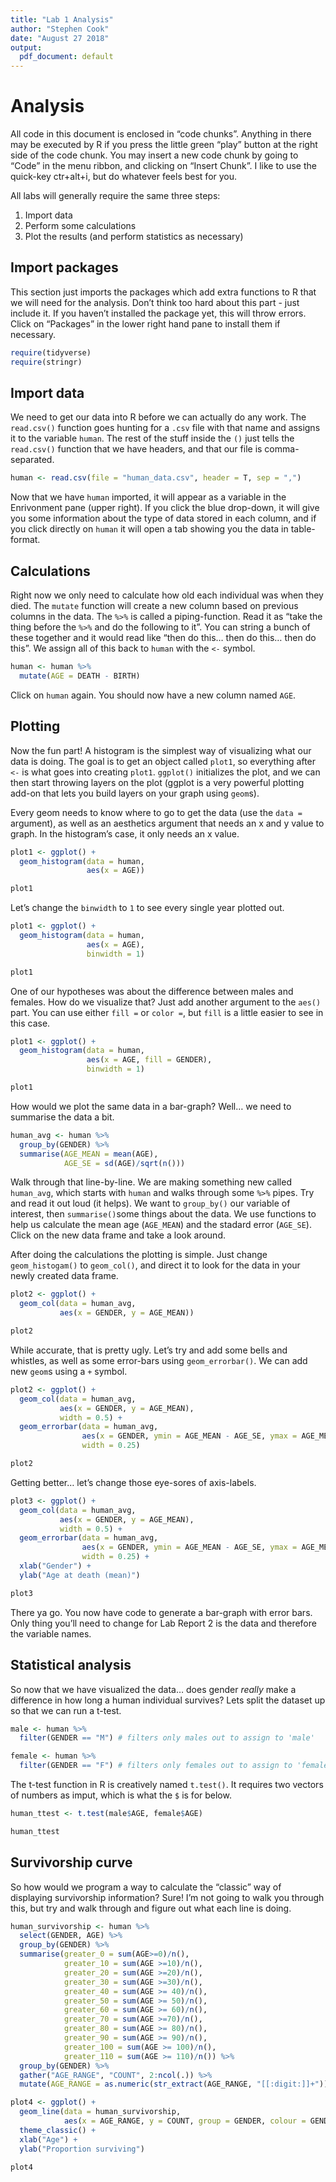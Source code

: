 ```yaml
---
title: "Lab 1 Analysis"
author: "Stephen Cook"
date: "August 27 2018"
output:
  pdf_document: default
---
```


# Analysis

All code in this document is enclosed in "code chunks". Anything in there may be executed by R if you press the little green "play" button at the right side of the code chunk. You may insert a new code chunk by going to "Code" in the menu ribbon, and clicking on "Insert Chunk". I like to use the quick-key ctr+alt+i, but do whatever feels best for you.

All labs will generally require the same three steps:

1. Import data
2. Perform some calculations
3. Plot the results (and perform statistics as necessary)

## Import packages

This section just imports the packages which add extra functions to R that we will need for the analysis. Don't think too hard about this part - just include it. If you haven't installed the package yet, this will throw errors. Click on "Packages" in the lower right hand pane to install them if necessary.

```r
require(tidyverse)
require(stringr)
```

## Import data

We need to get our data into R before we can actually do any work. The `read.csv()` function goes hunting for a `.csv` file with that name and assigns it to the variable `human`. The rest of the stuff inside the `()` just tells the `read.csv()` function that we have headers, and that our file is comma-separated. 

```r
human <- read.csv(file = "human_data.csv", header = T, sep = ",")
```

Now that we have `human` imported, it will appear as a variable in the Enrivonment pane (upper right). If you click the blue drop-down, it will give you some information about the type of data stored in each column, and if you click directly on `human` it will open a tab showing you the data in table-format.

## Calculations

Right now we only need to calculate how old each individual was when they died. The `mutate` function will create a new column based on previous columns in the data. The `%>%` is called a piping-function. Read it as "take the thing before the `%>%` and do the following to it". You can string a bunch of these together and it would read like "then do this... then do this... then do this". We assign all of this back to `human` with the `<-` symbol. 

```r
human <- human %>%
  mutate(AGE = DEATH - BIRTH)
```

Click on `human` again. You should now have a new column named `AGE`. 

## Plotting

Now the fun part! A histogram is the simplest way of visualizing what our data is doing. The goal is to get an object called `plot1`, so everything after `<-` is what goes into creating `plot1`. `ggplot()` initializes the plot, and we can then start throwing layers on the plot (ggplot is a very powerful plotting add-on that lets you build layers on your graph using `geom`s). 

Every geom needs to know where to go to get the data (use the `data =` argument), as well as an aesthetics argument that needs an x and y value to graph. In the histogram's case, it only needs an x value. 

```r
plot1 <- ggplot() +
  geom_histogram(data = human,
                 aes(x = AGE))

plot1
```

Let's change the `binwidth` to `1` to see every single year plotted out.

```r
plot1 <- ggplot() +
  geom_histogram(data = human,
                 aes(x = AGE),
                 binwidth = 1)

plot1
```

One of our hypotheses was about the difference between males and females. How do we visualize that? Just add another argument to the `aes()` part. You can use either `fill =` or `color =`, but `fill` is a little easier to see in this case.

```r
plot1 <- ggplot() +
  geom_histogram(data = human,
                 aes(x = AGE, fill = GENDER),
                 binwidth = 1)

plot1
```

How would we plot the same data in a bar-graph? Well... we need to summarise the data a bit.

```r
human_avg <- human %>%
  group_by(GENDER) %>%
  summarise(AGE_MEAN = mean(AGE),
            AGE_SE = sd(AGE)/sqrt(n()))
```

Walk through that line-by-line. We are making something new called `human_avg`, which starts with `human` and walks through some `%>%` pipes. Try and read it out loud (it helps). We want to `group_by()` our variable of interest, then `summarise()`some things about the data. We use functions to help us calculate the mean age (`AGE_MEAN`) and the stadard error (`AGE_SE`). Click on the new data frame and take a look around.

After doing the calculations the plotting is simple. Just change `geom_histogam()` to `geom_col()`, and direct it to look for the data in your newly created data frame.

```r
plot2 <- ggplot() +
  geom_col(data = human_avg,
           aes(x = GENDER, y = AGE_MEAN))

plot2
```

While accurate, that is pretty ugly. Let's try and add some bells and whistles, as well as some error-bars using `geom_errorbar()`. We can add new `geom`s using a `+` symbol.

```r
plot2 <- ggplot() +
  geom_col(data = human_avg,
           aes(x = GENDER, y = AGE_MEAN),
           width = 0.5) +
  geom_errorbar(data = human_avg,
                aes(x = GENDER, ymin = AGE_MEAN - AGE_SE, ymax = AGE_MEAN + AGE_SE),
                width = 0.25)

plot2
```

Getting better... let's change those eye-sores of axis-labels.

```r
plot3 <- ggplot() +
  geom_col(data = human_avg,
           aes(x = GENDER, y = AGE_MEAN),
           width = 0.5) +
  geom_errorbar(data = human_avg,
                aes(x = GENDER, ymin = AGE_MEAN - AGE_SE, ymax = AGE_MEAN + AGE_SE),
                width = 0.25) +
  xlab("Gender") +
  ylab("Age at death (mean)")

plot3
```

There ya go. You now have code to generate a bar-graph with error bars. Only thing you'll need to change for Lab Report 2 is the data and therefore the variable names.

## Statistical analysis

So now that we have visualized the data... does gender *really* make a difference in how long a human individual survives? Lets split the dataset up so that we can run a t-test.

```r
male <- human %>%
  filter(GENDER == "M") # filters only males out to assign to 'male'

female <- human %>%
  filter(GENDER == "F") # filters only females out to assign to 'female'
```

The t-test function in R is creatively named `t.test()`. It requires two vectors of numbers as imput, which is what the `$` is for below. 

```r
human_ttest <- t.test(male$AGE, female$AGE)

human_ttest
```

## Survivorship curve

So how would we program a way to calculate the "classic" way of displaying survivorship information? Sure! I'm not going to walk you through this, but try and walk through and figure out what each line is doing. 

```r
human_survivorship <- human %>%
  select(GENDER, AGE) %>%
  group_by(GENDER) %>%
  summarise(greater_0 = sum(AGE>=0)/n(),
            greater_10 = sum(AGE >=10)/n(),
            greater_20 = sum(AGE >=20)/n(),
            greater_30 = sum(AGE >=30)/n(),
            greater_40 = sum(AGE >= 40)/n(),
            greater_50 = sum(AGE >= 50)/n(),
            greater_60 = sum(AGE >= 60)/n(),
            greater_70 = sum(AGE >=70)/n(),
            greater_80 = sum(AGE >= 80)/n(),
            greater_90 = sum(AGE >= 90)/n(),
            greater_100 = sum(AGE >= 100)/n(),
            greater_110 = sum(AGE >= 110)/n()) %>%
  group_by(GENDER) %>%
  gather("AGE_RANGE", "COUNT", 2:ncol(.)) %>%
  mutate(AGE_RANGE = as.numeric(str_extract(AGE_RANGE, "[[:digit:]]+")))
```

```r
plot4 <- ggplot() +
  geom_line(data = human_survivorship,
            aes(x = AGE_RANGE, y = COUNT, group = GENDER, colour = GENDER)) +
  theme_classic() +
  xlab("Age") +
  ylab("Proportion surviving")

plot4
```












